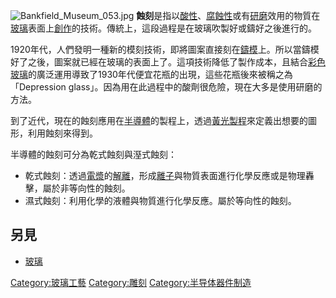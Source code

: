 [[File:Bankfield_Museum_053.jpg|thumb]]
'''蝕刻'''是指以[[酸性|酸性]]、[[腐蝕性|腐蝕性]]或有[[研磨|研磨]]效用的物質在[[玻璃|玻璃]]表面上[[創作|創作]]的技術。傳統上，這段過程是在玻璃吹製好或鑄好之後進行的。

1920年代，人們發明一種新的模刻技術，即將圖案直接刻在[[鑄模|鑄模]]上。所以當鑄模好了之後，圖案就已經在玻璃的表面上了。這項技術降低了製作成本，且結合[[彩色玻璃|彩色玻璃]]的廣泛運用導致了1930年代便宜花瓶的出現，這些花瓶後來被稱之為「Depression glass」。因為用在此過程中的酸劑很危險，現在大多是使用研磨的方法。

到了近代，現在的蝕刻應用在[[半導體|半導體]]的製程上，透過[[黃光製程|黃光製程]]來定義出想要的圖形，利用蝕刻來得到。

半導體的蝕刻可分為乾式蝕刻與溼式蝕刻：
*乾式蝕刻：透過[[電漿|電漿]]的[[解離|解離]]，形成[[離子|離子]]與物質表面進行化學反應或是物理轟擊，屬於非等向性的蝕刻。
*濕式蝕刻：利用化學的液體與物質進行化學反應。屬於等向性的蝕刻。

== 另見 ==
* [[玻璃|玻璃]]

[[Category:玻璃工藝|Category:玻璃工藝]]
[[Category:雕刻|Category:雕刻]]
[[Category:半导体器件制造|Category:半导体器件制造]]